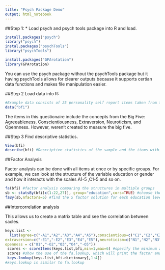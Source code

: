 ```yaml
---
title: "Psych Package Demo"
output: html_notebook
---
```


##Step 1: 
* Load psych and psych tools package into R and load. 
```r
install.packages("psych")
library("psych")
instal.packages("psychTools")
library("psychTools")
```
```r
install.packages("GPArotation")
library(GPArotation)
```

You can use the psych package without the psychTools package but it having psychTools allows for clearer outputs because it supports certian data functions and makes file manipulation easier. 

##Step 2 
Load data into R: 
```r
#Example data consists of 25 personality self report items taken from the International Personality Item Pool. Data from 2800 participants are included. 
data("bfi")
```

The items in this questionaire include the concepts from the Big Five: Agreeableness, Conscientiousness, Extraversion, Neuroticism, and Opennness. However, weren't created to measure the big five. 

##Step 3 
Find descriptive statistics. 
```r
View(bfi)
describe(bfi) #Descriptive statistics of the sample and the items within the questionnaire
```

##Factor Analysis 

Factor analysis can be done with all items at once or by specific groups. For example, we can look at the structure of the variable education or gender and how it interacts with the scales A1-5 ,C1-5 and so on. 
```r
fa(bfi) #factor analysis comparing the structures in multiple groups 
sb <- statsBy(bfi[c(1:22,27)], group="education",cors=TRUE) #choose the columns you want to group and the variable you want it to be group by 
faBy(sb,nfactors=5) #find the 5 factor solution for each education level, exploratory analyses of the structure within each of multiple groups 
```
##Intercorrelation analysis 

This allows us to create a matrix table and see the correlation between sacles. 

```r
keys.list <-
  list(agree=c("-A1","A2","A3","A4","A5"),conscientious=c("C1","C2","C3","-C4","-C5"),
extraversion=c("-E1","-E2","E3","E4","E5"),neuroticism=c("N1","N2","N3","N4","N5"),
openness = c("O1","-O2","O3","O4","-O5")) 
 scores <- scoreItems(keys.list,bfi,min=1,max=6) #specify the minimum and maximum values
 scores #show the use of the fa.lookup, which will print the factor analysis loadings matrix along with the item “content" taken from a dictionary of items. 
 keys.lookup(keys.list,bfi.dictionary[,1:4])
#keys.lookup is similar to fa.lookup  
```


